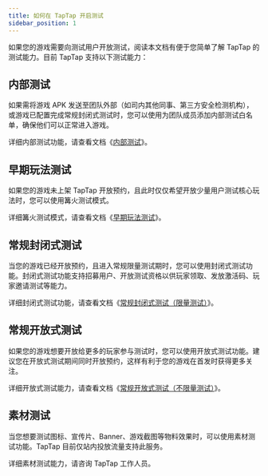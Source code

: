 ```yaml
---
title: 如何在 TapTap 开启测试
sidebar_position: 1
---
```


如果您的游戏需要向测试用户开放测试，阅读本文档有便于您简单了解 TapTap 的测试能力。目前 TapTap 支持以下测试能力：

## 内部测试

如果需将游戏 APK 发送至团队外部（如司内其他同事、第三方安全检测机构），或游戏已配置完成常规封闭式测试时，您可以使用为团队成员添加内部测试白名单，确保他们可以正常进入游戏。

详细内部测试功能，请查看文档《[内部测试](/store/test/test-internaltest)》。

## 早期玩法测试

如果您的游戏未上架 TapTap 开放预约，且此时仅仅希望开放少量用户测试核心玩法时，您可以使用篝火测试模式。

详细篝火测试模式，请查看文档《[早期玩法测试](/store/test/test-gameplaytest)》。

## 常规封闭式测试

当您的游戏已经开放预约，且进入常规限量测试期时，您可以使用封闭式测试功能。封闭式测试功能支持招募用户、开放测试资格以供玩家领取、发放激活码、玩家邀请测试等能力。

详细封闭式测试功能，请查看文档《[常规封闭式测试（限量测试）](/store/test/test-closedbetatest)》。

## 常规开放式测试

如果您的游戏想要开放给更多的玩家参与测试时，您可以使用开放式测试功能。建议您在开放式测试期间同时开放预约，这样有利于您的游戏在首发时获得更多关注。

详细开放式测试能力，请查看文档《[常规开放式测试（不限量测试）](/store/test/test-openbetatest)》。

## 素材测试

当您想要测试图标、宣传片、Banner、游戏截图等物料效果时，可以使用素材测试功能。TapTap 目前仅站内投放流量支持此服务。

详细素材测试能力，请咨询 TapTap 工作人员。

